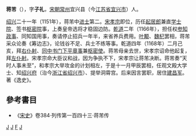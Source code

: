 '''蒋芾'''（{{bd|1117年||1188年||catIdx=J}}），字'''子礼'''，[[宋朝|宋朝]][[常州|常州]]宜兴县（今[[江苏省|江苏省]][[宜兴市|宜兴市]]）人。

[[绍兴|绍兴]]二十一年（1151年），蒋芾中[[进士|进士]]第二。[[宋孝宗|宋孝宗]]即位，历任[[起居郎|起居郎]]兼直[[学士院|学士院]]、签书[[枢密院|枢密院]]事，上奏皇帝选将才稳固边防。[[乾道_(南宋)|乾道]]二年（1166年），担任权[[参知政事|参知政事]]、同知国用事，奏请停止招兵一年半，来省养兵费用。[[叶颙|叶颙]]、[[魏杞|魏杞]]罢相，蒋芾采众论奏《筹边志》，论钱谷不足、兵士不练等事。乾道四年（1168年）二月己亥，拜[[右仆射|右仆射]]、[[同中书门下平章事|同中书门下平章事]]兼[[枢密使|枢密使]]。蒋芾母亲去世，宋孝宗诏命他起复，拜[[左仆射|左仆射]]。宋孝宗命大臣议和战，因为争执不下，宋孝宗让蒋芾决断。蒋芾奏“天时人事未至”，和孝宗大举攻金的计划相左，于是十一月甲辰罢相，任观文殿大学士、知[[绍兴府|绍兴府]]（治今[[浙江省|浙江省]][[绍兴市|绍兴市]]）、提举洞霄宫。后来因言罢职，居住[[建昌军|建昌军]]。著《逸史》。 

==參考書目==
*《[[宋史|宋史]]》卷384·列传第一百四十三·蒋芾传
{{start box}}
{{s-before|[[魏杞|魏杞]]}}
{{s-title|[[南宋|南宋]][[尚书右仆射|尚书右仆射]]同平章事|1168年}}
{{s-after|[[陳俊卿_(南宋)|陳俊卿]]}}
{{end box}}
{{宋朝人物小作品}}
[[Category:南宋官员|J]]
[[Category:宋朝宰相|J]]
[[Category:蒋姓|F]]
[[Category:宜兴人|J]]